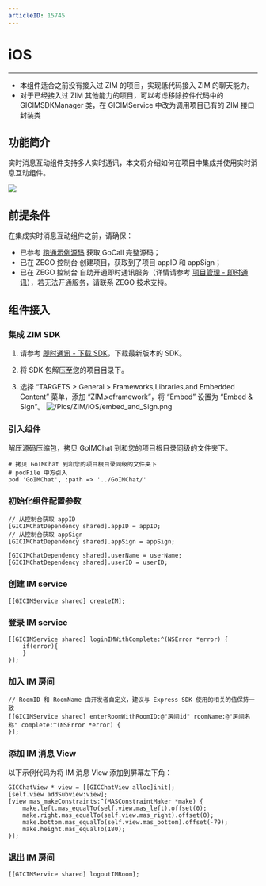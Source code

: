 ```yaml
---
articleID: 15745
---
```

# iOS

---

<Note title="提示">



- 本组件适合之前没有接入过 ZIM 的项目，实现低代码接入 ZIM 的聊天能力。
- 对于已经接入过 ZIM 其他能力的项目，可以考虑移除控件代码中的 GICIMSDKManager 类，在 GICIMService 中改为调用项目已有的 ZIM 接口封装类
</Note>


## 功能简介

实时消息互动组件支持多人实时通讯，本文将介绍如何在项目中集成并使用实时消息互动组件。

<Frame width="512" height="auto" caption=""><img src="https://doc-media.zego.im/sdk-doc/Pics/GoCall/call/GoCall_Chat.png" /></Frame>

## 前提条件

在集成实时消息互动组件之前，请确保：

- 已参考 [跑通示例源码](/video-call/run-example-code/ios) 获取 GoCall 完整源码；
- 已在 ZEGO 控制台 创建项目，获取到了项目 appID 和 appSign；
- 已在 ZEGO 控制台 自助开通即时通讯服务（详情请参考 [项目管理 - 即时通讯](/console/service-configuration/im/activate-service)），若无法开通服务，请联系 ZEGO 技术支持。

## 组件接入

### 集成 ZIM SDK

1. 请参考 [即时通讯 - 下载 SDK](/zim-ios/client-sdks/sdk-downloads)，下载最新版本的 SDK。

2. 将 SDK 包解压至您的项目目录下。

3. 选择 “TARGETS > General > Frameworks,Libraries,and Embedded Content” 菜单，添加 “ZIM.xcframework”，将 “Embed” 设置为 “Embed & Sign”。
![/Pics/ZIM/iOS/embed_and_Sign.png](https://doc-media.zego.im/sdk-doc/Pics/ZIM/iOS/embed_and_Sign.png)

### 引入组件

解压源码压缩包，拷贝 GoIMChat 到和您的项目根目录同级的文件夹下。
```
# 拷贝 GoIMChat 到和您的项目根目录同级的文件夹下
# podFile 中方引入
pod 'GoIMChat', :path => '../GoIMChat/'
```

### 初始化组件配置参数

```objc
// 从控制台获取 appID
[GICIMChatDependency shared].appID = appID;
// 从控制台获取 appSign
[GICIMChatDependency shared].appSign = appSign;

[GICIMChatDependency shared].userName = userName;
[GICIMChatDependency shared].userID = userID;
```

### 创建 IM service

```objc
[[GICIMService shared] createIM];
```

### 登录 IM service

```objc
[[GICIMService shared] loginIMWithComplete:^(NSError *error) {
    if(error){
    }
}];
```

### 加入 IM 房间

```objc
// RoomID 和 RoomName 由开发者自定义，建议与 Express SDK 使用的相关的值保持一致
[[GICIMService shared] enterRoomWithRoomID:@"房间id" roomName:@"房间名称" complete:^(NSError *error) {
}];
```

### 添加 IM 消息 View

以下示例代码为将 IM 消息 View 添加到屏幕左下角：

```objc
GICChatView * view = [[GICChatView alloc]init];
[self.view addSubview:view];
[view mas_makeConstraints:^(MASConstraintMaker *make) {
    make.left.mas_equalTo(self.view.mas_left).offset(0);
    make.right.mas_equalTo(self.view.mas_right).offset(0);
    make.bottom.mas_equalTo(self.view.mas_bottom).offset(-79);
    make.height.mas_equalTo(180);
}];
```

### 退出 IM 房间

```objc
[[GICIMService shared] logoutIMRoom];
```
